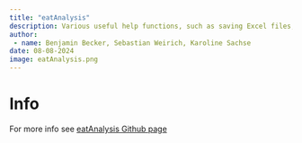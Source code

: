 ```yaml
---
title: "eatAnalysis"
description: Various useful help functions, such as saving Excel files, saving analysis results from lm4 and simulating IRT responses.
author: 
 - name: Benjamin Becker, Sebastian Weirich, Karoline Sachse
date: 08-08-2024
image: eatAnalysis.png
---
```


# Info

For more info see [eatAnalysis Github page](https://github.com/beckerbenj/eatAnalysis)

